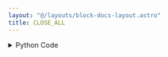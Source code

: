 ```yaml
---
layout: "@/layouts/block-docs-layout.astro"
title: CLOSE_ALL
---
```



<PythonDocsDisplay docstring={docstring} />

<details>
<summary>Python Code</summary>
```python
from flojoy import flojoy, DataContainer
from qcodes.instrument import Instrument
from typing import Optional


@flojoy(deps={"qcodes": "0.39.1"})
def CLOSE_ALL(
    default: Optional[DataContainer] = None,
) -> Optional[DataContainer]:
    """The CLOSE_ALL node closes all QCoDeS instruments and should be run at the start and end of each Flojoy app that uses QCoDeS.

    Returns
    -------
    DataContainer
        optional: The input DataContainer that is returned.
    """

    Instrument.close_all()

    return default

```
[Find this Flojoy Block on GitHub](https://github.com/flojoy-ai/blocks/blob/main/blocks/IO/INSTRUMENTS/QCODES/CLOSE_ALL/CLOSE_ALL.py)
</details>


## Example

